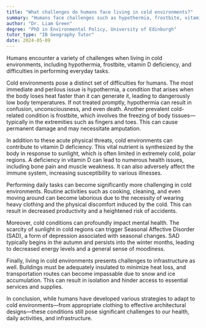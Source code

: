 ```yaml
---
title: "What challenges do humans face living in cold environments?"
summary: "Humans face challenges such as hypothermia, frostbite, vitamin D deficiency, and difficulty in performing daily tasks in cold environments."
author: "Dr. Liam Green"
degree: "PhD in Environmental Policy, University of Edinburgh"
tutor_type: "IB Geography Tutor"
date: 2024-05-09
---
```


Humans encounter a variety of challenges when living in cold environments, including hypothermia, frostbite, vitamin D deficiency, and difficulties in performing everyday tasks.

Cold environments pose a distinct set of difficulties for humans. The most immediate and perilous issue is hypothermia, a condition that arises when the body loses heat faster than it can generate it, leading to dangerously low body temperatures. If not treated promptly, hypothermia can result in confusion, unconsciousness, and even death. Another prevalent cold-related condition is frostbite, which involves the freezing of body tissues—typically in the extremities such as fingers and toes. This can cause permanent damage and may necessitate amputation.

In addition to these acute physical threats, cold environments can contribute to vitamin D deficiency. This vital nutrient is synthesized by the body in response to sunlight, which is often limited in extremely cold, polar regions. A deficiency in vitamin D can lead to numerous health issues, including bone pain and muscle weakness. It can also adversely affect the immune system, increasing susceptibility to various illnesses.

Performing daily tasks can become significantly more challenging in cold environments. Routine activities such as cooking, cleaning, and even moving around can become laborious due to the necessity of wearing heavy clothing and the physical discomfort induced by the cold. This can result in decreased productivity and a heightened risk of accidents.

Moreover, cold conditions can profoundly impact mental health. The scarcity of sunlight in cold regions can trigger Seasonal Affective Disorder (SAD), a form of depression associated with seasonal changes. SAD typically begins in the autumn and persists into the winter months, leading to decreased energy levels and a general sense of moodiness.

Finally, living in cold environments presents challenges to infrastructure as well. Buildings must be adequately insulated to minimize heat loss, and transportation routes can become impassable due to snow and ice accumulation. This can result in isolation and hinder access to essential services and supplies.

In conclusion, while humans have developed various strategies to adapt to cold environments—from appropriate clothing to effective architectural designs—these conditions still pose significant challenges to our health, daily activities, and infrastructure.
    
